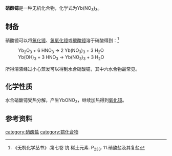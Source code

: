 {{chembox
| Reference = 
| Name = 硝酸镱
| ImageFile = Ytterbium nitrate.jpg
| ImageSize = 
| IUPACName = 
| OtherNames = 
| Section1 = {{Chembox Identifiers
| CASNo = 13768-67-7
| CASNo_Ref = {{cascite|changed|??}}
|  InChI  =  
}}
| Section2 = {{Chembox Properties
| Formula = Yb(NO<sub>3</sub>)<sub>3</sub>
| MolarMass = 359.075（无水）<br />449.155（五水）<br />467.171（六水）
| Appearance = 无色晶体
| Density = 
| MeltingPt = 
| BoilingPt = 
| Solubility = 
 }}
| Section3 = {{Chembox Hazards
| EUClass = 
| RPhases = 
| SPhases = 
| Autoignition = }}
}}

'''硝酸镱'''是一种无机化合物，化学式为Yb(NO<sub>3</sub>)<sub>3</sub>。

==制备==
硝酸镱可以将[[氧化镱|氧化镱]]、[[氢氧化镱|氢氧化镱]]或[[碳酸镱|碳酸镱]]溶于硝酸得到：<ref name=wc7>《无机化学丛书》.第七卷 钪 稀土元素. P<sub>233</sub>. 11.硝酸盐及其复盐</ref>
: Yb<sub>2</sub>O<sub>3</sub> + 6 HNO<sub>3</sub> → 2 Yb(NO<sub>3</sub>)<sub>3</sub> + 3 H<sub>2</sub>O
: Yb(OH)<sub>3</sub> + 3 HNO<sub>3</sub> → Yb(NO<sub>3</sub>)<sub>3</sub> + 3 H<sub>2</sub>O
所得溶液经过小心蒸发可以得到水合硝酸镱，其中六水合物最常见。
==化学性质==
水合硝酸镱受热分解，产生YbONO<sub>3</sub>，继续加热得到[[氧化镱|氧化镱]]。
==参考资料==
{{reflist}}

{{硝酸盐}}
[[category:硝酸盐|category:硝酸盐]]
[[category:镱化合物|category:镱化合物]]